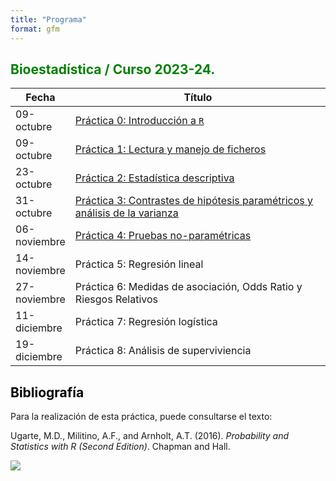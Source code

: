 ---
title: "Programa"
format: gfm
---

## Bioestadí­stica / Curso 2023-24. {style="color: green"}

| Fecha        | Tí­tulo                                                                                         |
|--------------|------------------------------------------------------------------------------------------------|
| 09-octubre   | [Práctica 0: Introducción a `R`](./Practica0.html)                                             |
| 09-octubre   | [Práctica 1: Lectura y manejo de ficheros](./Practica1.html)                                   |
| 23-octubre   | [Práctica 2: Estadística descriptiva](./Practica2.html)                                        |
| 31-octubre   | [Práctica 3: Contrastes de hipótesis paramétricos y análisis de la varianza](./Practica3.html) |
| 06-noviembre | [Práctica 4: Pruebas no-paramétricas](./Practica4.html)                                        |
| 14-noviembre | Práctica 5: Regresión lineal                                                                   |
| 27-noviembre | Práctica 6: Medidas de asociación, Odds Ratio y Riesgos Relativos                              |
| 11-diciembre | Práctica 7: Regresión logística                                                                |
| 19-diciembre | Práctica 8: Análisis de superviviencia                                                         |

## Bibliografía {style="color: black"}

Para la realización de esta práctica, puede consultarse el texto:

Ugarte, M.D., Militino, A.F., and Arnholt, A.T. (2016). *Probability and Statistics with R (Second Edition)*. Chapman and Hall.

![](img/PASWR2.jpg)
